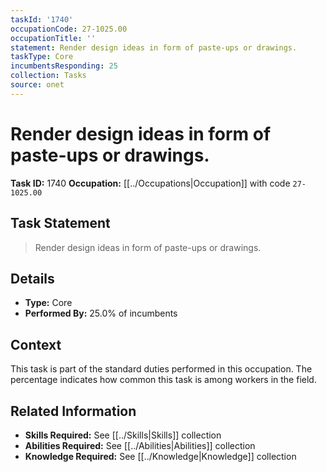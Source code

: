 ```yaml
---
taskId: '1740'
occupationCode: 27-1025.00
occupationTitle: ''
statement: Render design ideas in form of paste-ups or drawings.
taskType: Core
incumbentsResponding: 25
collection: Tasks
source: onet
---
```

# Render design ideas in form of paste-ups or drawings.

**Task ID:** 1740
**Occupation:** [[../Occupations|Occupation]] with code `27-1025.00`

## Task Statement

> Render design ideas in form of paste-ups or drawings.

## Details

- **Type:** Core
- **Performed By:** 25.0% of incumbents

## Context

This task is part of the standard duties performed in this occupation. The percentage indicates how common this task is among workers in the field.

## Related Information

- **Skills Required:** See [[../Skills|Skills]] collection
- **Abilities Required:** See [[../Abilities|Abilities]] collection
- **Knowledge Required:** See [[../Knowledge|Knowledge]] collection
